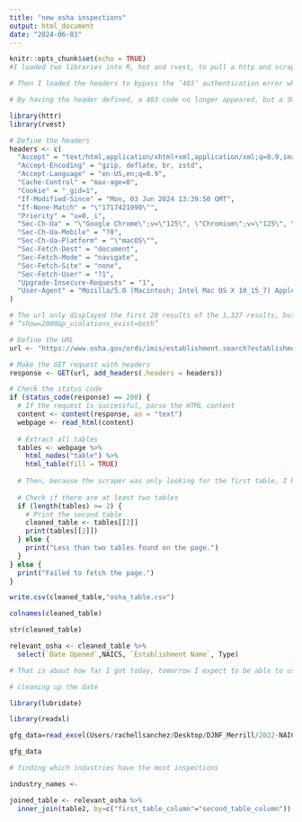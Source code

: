 ```yaml
---
title: "new osha inspections"
output: html_document
date: "2024-06-03"
---
```


```r
knitr::opts_chunk$set(echo = TRUE)
#I loaded two libraries into R, hot and rvest, to pull a http and scrape data from a webpage. 

# Then I loaded the headers to bypass the ‘403’ authentication error when loading the osha.gov website. The header which was partially written by Sean, Austin, Chatgpt, and myself was to convince the website that I was not a bot, but a person submitting a request and looking for the data.  

# By having the header defined, a 403 code no longer appeared, but a 304 request did. I then had to modify my header by changing the value of the cookie that the site was requesting, I just changed the value to equal ‘1’. Also I then defined the url with the OSHA query using two variables, State=Arkansas, Office=Little Rock, and I also was looking for Fed/State data, dating from 2024 back to the given search date of 2019. 

```

```r
library(httr)
library(rvest)

# Define the headers
headers <- c(
  "Accept" = "text/html,application/xhtml+xml,application/xml;q=0.9,image/avif,image/webp,image/apng,/;q=0.8,application/signed-exchange;v=b3;q=0.7",
  "Accept-Encoding" = "gzip, deflate, br, zstd",
  "Accept-Language" = "en-US,en;q=0.9",
  "Cache-Control" = "max-age=0",
  "Cookie" = "_gid=1",
  "If-Modified-Since" = "Mon, 03 Jun 2024 13:39:50 GMT",
  "If-None-Match" = "\"1717421990\"",
  "Priority" = "u=0, i",
  "Sec-Ch-Ua" = "\"Google Chrome\";v=\"125\", \"Chromium\";v=\"125\", \"Not.A/Brand\";v=\"24\"",
  "Sec-Ch-Ua-Mobile" = "?0",
  "Sec-Ch-Ua-Platform" = "\"macOS\"",
  "Sec-Fetch-Dest" = "document",
  "Sec-Fetch-Mode" = "navigate",
  "Sec-Fetch-Site" = "none",
  "Sec-Fetch-User" = "?1",
  "Upgrade-Insecure-Requests" = "1",
  "User-Agent" = "Mozilla/5.0 (Macintosh; Intel Mac OS X 10_15_7) AppleWebKit/537.36 (KHTML, like Gecko) Chrome/125.0.0.0 Safari/537.36"
)

# The url only displayed the first 20 results of the 1,327 results, but by modifying the url to change the violations of the page results to show ‘2000’ instead. You can see and thus scrape all 1,327 results instantly without having to break it up by 63 pages.
# “show=2000&p_violations_exist=both”

# Define the URL
url <- "https://www.osha.gov/ords/imis/establishment.search?establishment=&state=AR&officetype=all&office=627100&sitezip=100000&startmonth=06&startday=03&startyear=2019&endmonth=06&endday=03&endyear=2024&p_case=all&p_start=160&p_finish=180&p_sort=12&p_desc=DESC&p_direction=Prev&p_show=2000&p_violations_exist=both"

# Make the GET request with headers
response <- GET(url, add_headers(.headers = headers))

# Check the status code
if (status_code(response) == 200) {
  # If the request is successful, parse the HTML content
  content <- content(response, as = "text")
  webpage <- read_html(content)
  
  # Extract all tables
  tables <- webpage %>%
    html_nodes("table") %>%
    html_table(fill = TRUE)
  
  # Then, because the scraper was only looking for the first table, I had to change the code to find the second table that had all of the relevant data, after inspecting the html code. 
  
  # Check if there are at least two tables
  if (length(tables) >= 2) {
    # Print the second table
    cleaned_table <- tables[[2]]
    print(tables[[2]])
  } else {
    print("Less than two tables found on the page.")
  }
} else {
  print("Failed to fetch the page.")
}
```

```r
write.csv(cleaned_table,"osha_table.csv")
```

```r
colnames(cleaned_table)
```

```r
str(cleaned_table)
```
```r
relevant_osha <- cleaned_table %>% 
  select(`Date Opened`,NAICS, `Establishment Name`, Type)
```

```r
# That is about how far I got today, tomorrow I expect to be able to use the clean data for analysis and consequent visualization by taking the industry (NAICS number) and seeing which industries have the most inspections performed by OSHA, as well as see which places/industries have the most fatalities per the (fat/cat) type of complaint. 
```



```r
# cleaning up the date 

library(lubridate)
```

```r
library(readxl)

gfg_data=read_excel(Users/rachellsanchez/Desktop/DJNF_Merrill/2022-NAICS-Codes-listed-numerically-2-Digit-through-6-Digit.xlsx)

gfg_data

```

```r
# finding which industries have the most inspections

industry_names <-

joined_table <- relevant_osha %>%
  inner_join(table2, by=c("first_table_column"="second_table_column"))
```




